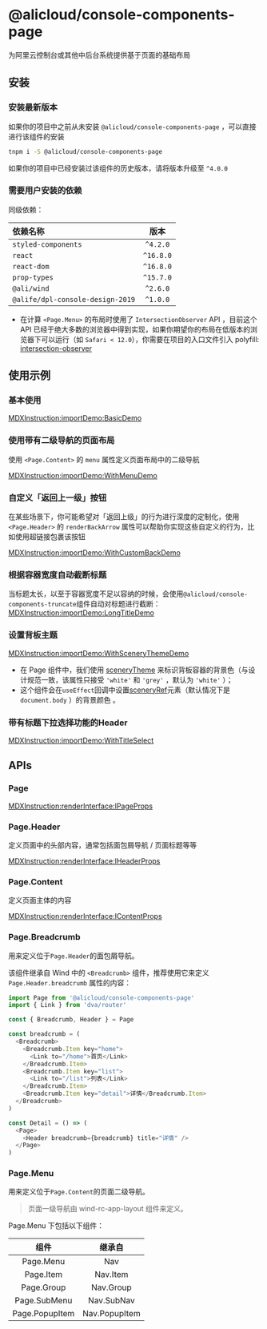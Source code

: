 # @alicloud/console-components-page

为阿里云控制台或其他中后台系统提供基于页面的基础布局

## 安装

### 安装最新版本

如果你的项目中之前从未安装 `@alicloud/console-components-page` ，可以直接进行该组件的安装

```bash
tnpm i -S @alicloud/console-components-page
```

如果你的项目中已经安装过该组件的历史版本，请将版本升级至 `^4.0.0`

### 需要用户安装的依赖

同级依赖：

| 依赖名称                         |   版本    |
| :------------------------------- | :-------: |
| `styled-components`              | `^4.2.0`  |
| `react`                          | `^16.8.0` |
| `react-dom`                      | `^16.8.0` |
| `prop-types`                     | `^15.7.0` |
| `@ali/wind`                      | `^2.6.0`  |
| `@alife/dpl-console-design-2019` | `^1.0.0`  |

- 在计算 `<Page.Menu>` 的布局时使用了 `IntersectionObserver` API ，目前这个 API 已经于绝大多数的浏览器中得到实现，如果你期望你的布局在低版本的浏览器下可以运行（如 `Safari < 12.0`），你需要在项目的入口文件引入 polyfill: [intersection-observer](https://github.com/w3c/IntersectionObserver/tree/master/polyfill)

## 使用示例

### 基本使用

[MDXInstruction:importDemo:BasicDemo](./stories/basic.tsx)

### 使用带有二级导航的页面布局

使用 `<Page.Content>` 的 `menu` 属性定义页面布局中的二级导航

[MDXInstruction:importDemo:WithMenuDemo](./stories/with-menu.tsx)

### 自定义「返回上一级」按钮

在某些场景下，你可能希望对「返回上级」的行为进行深度的定制化，使用 `<Page.Header>` 的 `renderBackArrow` 属性可以帮助你实现这些自定义的行为，比如使用超链接包裹该按钮

[MDXInstruction:importDemo:WithCustomBackDemo](./stories/with-custom-back-arrow-render.tsx)

### 根据容器宽度自动截断标题

当标题太长，以至于容器宽度不足以容纳的时候，会使用`@alicloud/console-components-truncate`组件自动对标题进行截断：
[MDXInstruction:importDemo:LongTitleDemo](./stories/long-title.tsx)

### 设置背板主题

[MDXInstruction:importDemo:WithSceneryThemeDemo](./stories/with-scenery-theme.tsx)

- 在 Page 组件中，我们使用 [sceneryTheme](#IPageProps.sceneryTheme) 来标识背板容器的背景色（与设计规范一致，该属性只接受 `'white'` 和 `'grey'` ，默认为 `'white'` ）；
- 这个组件会在`useEffect`回调中设置[sceneryRef](#IPageProps.sceneryRef)元素（默认情况下是 `document.body` ）的背景颜色 。

### 带有标题下拉选择功能的Header

[MDXInstruction:importDemo:WithTitleSelect](./stories/with-title-select.tsx)

## APIs

### Page

[MDXInstruction:renderInterface:IPageProps](./api-json/api.json)

### Page.Header

定义页面中的头部内容，通常包括面包屑导航 / 页面标题等等

[MDXInstruction:renderInterface:IHeaderProps](./api-json/api.json)

### Page.Content

定义页面主体的内容

[MDXInstruction:renderInterface:IContentProps](./api-json/api.json)

### Page.Breadcrumb

用来定义位于`Page.Header`的面包屑导航。

该组件继承自 Wind 中的 `<Breadcrumb>` 组件，推荐使用它来定义 `Page.Header.breadcrumb` 属性的内容：

```javascript
import Page from '@alicloud/console-components-page'
import { Link } from 'dva/router'

const { Breadcrumb, Header } = Page

const breadcrumb = (
  <Breadcrumb>
    <Breadcrumb.Item key="home">
      <Link to="/home">首页</Link>
    </Breadcrumb.Item>
    <Breadcrumb.Item key="list">
      <Link to="/list">列表</Link>
    </Breadcrumb.Item>
    <Breadcrumb.Item key="detail">详情</Breadcrumb.Item>
  </Breadcrumb>
)

const Detail = () => (
  <Page>
    <Header breadcrumb={breadcrumb} title="详情" />
  </Page>
)
```

### Page.Menu

用来定义位于`Page.Content`的页面二级导航。

> 页面一级导航由 wind-rc-app-layout 组件来定义。

Page.Menu 下包括以下组件：

|      组件      |    继承自     |
| :------------: | :-----------: |
|   Page.Menu    |      Nav      |
|   Page.Item    |   Nav.Item    |
|   Page.Group   |   Nav.Group   |
|  Page.SubMenu  |  Nav.SubNav   |
| Page.PopupItem | Nav.PopupItem |
